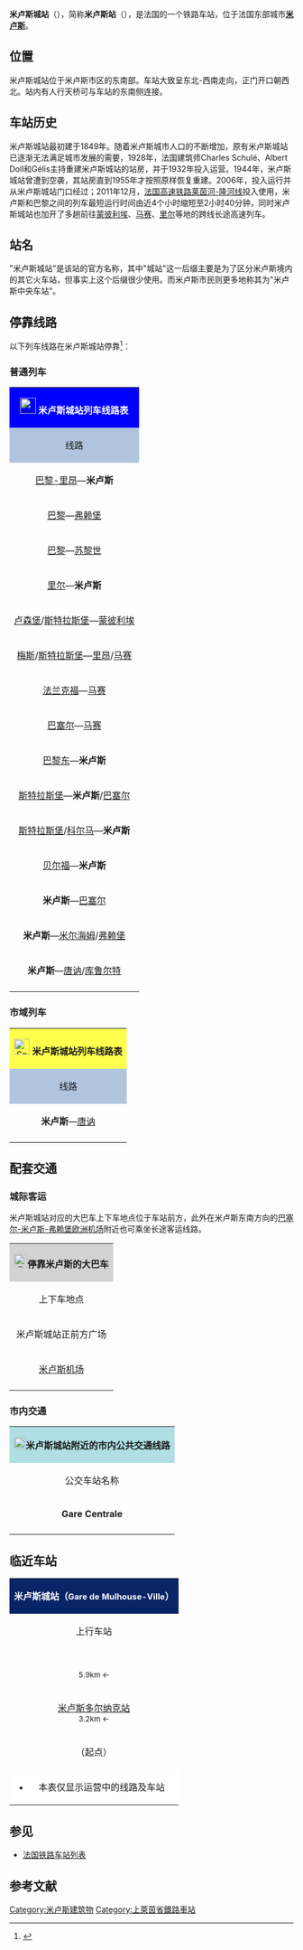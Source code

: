 {{Infobox station
| name          =[[File:Sncf-logo.svg|32x32px]]米卢斯城站<br>Gare de Mulhouse-Ville
| type          = [[法国铁路|法国铁路]]
| image = Mulhouse Ville Station (5696254515).jpg
|image_caption = 米卢斯城站正门
| address       = {{FRA}}[[上莱茵省|上莱茵省]][[米卢斯|米卢斯]]
| latd          = 47
| latm          = 44
| lats          = 32
| latNS         = N
| longd         = 7
| longm         = 20
| longs         = 34
| longEW        = E
| operator = [[File:Sncf-logo.svg|32x32px]]
| coordinates_display = yes
| iso_region    = FR
| line          = 
* [[巴黎－米卢斯铁路|巴黎－米卢斯铁路]]
* [[斯特拉斯堡－圣路易铁路|斯特拉斯堡－圣路易铁路]]
* {{link-fr|米卢斯－沙朗佩铁路|Ligne de Mulhouse-Ville à Chalampé}}
| platform      = 5
| tracks        = 8
| elevation = 241米
| opened        = 1839年9月1日
| rebuilt = 1933年1月3日
| status = 使用中
| closed        = 
| passengers= 4,874,589人次<ref>{{Cite web|url=https://ressources.data.sncf.com/explore/dataset/frequentation-gares/?sort=voyageurs_2014&q=mulhouse|title=Fréquentation en gares|accessdate=2017-12-24|author=SNCF|date=|language=法语|publisher=SNCF Open Data}}</ref>
| pass_year= 2015年
| station_type = 客运车站
| connections = 
*{{link-fr|米卢斯城市公共交通|Transports en commun de l'agglomération mulhousienne}}
*{{link-fr|米卢斯郊区列车|Tram-train Mulhouse Vallée de la Thur}}
| route_map =
| map_locator   = 
| note =
}}

'''米卢斯城站'''（{{lang-fr|Gare de Mulhouse-Ville}}），简称'''米卢斯站'''（{{lang|fr|Gare de Mulhouse}}），是法国的一个铁路车站，位于法国东部城市'''[[米卢斯|米卢斯]]'''。

==位置==

米卢斯城站位于米卢斯市区的东南部。车站大致呈东北-西南走向，正门开口朝西北。站内有人行天桥可与车站的东南侧连接。

==车站历史==

米卢斯城站最初建于1849年。随着米卢斯城市人口的不断增加，原有米卢斯城站已逐渐无法满足城市发展的需要，1928年，法国建筑师Charles Schulé、Albert Doll和Gélis主持重建米卢斯城站的站房，并于1932年投入运营。1944年，米卢斯城站曾遭到空袭，其站房直到1955年才按照原样恢复重建。2006年，{{link-fr|米卢斯有轨电车|Tramway de Mulhouse}}投入运行并从米卢斯城站门口经过；2011年12月，[[法国高速铁路莱茵河-隆河线|法国高速铁路莱茵河-隆河线]]投入使用，米卢斯和巴黎之间的列车最短运行时间由近4个小时缩短至2小时40分钟，同时米卢斯城站也加开了多趟前往[[蒙彼利埃圣罗克站|蒙彼利埃]]、[[马赛圣夏勒站|马赛]]、[[里尔弗朗德站|里尔]]等地的跨线长途高速列车。

==站名==

"米卢斯城站"是该站的官方名称，其中"城站"这一后缀主要是为了区分米卢斯境内的其它火车站，但事实上这个后缀很少使用。而米卢斯市民则更多地称其为"米卢斯中央车站"。

== 停靠线路 ==

{{动态列表|最后更新时间：2017年12月24日。本章节内容仅供参考，不排除临时性的变更。欢迎修正和补充}}

以下列车线路在米卢斯城站停靠<ref>{{Cite web|url=http://www.sncf.com/fr/gare/horaires/mulhouse-ville|title=米卢斯站实时列车时刻表|accessdate=2016-04-20|author=SNCF|date=|language=法语|publisher=SNCF|archiveurl=https://web.archive.org/web/20160708153158/http://www.sncf.com/fr/gare/horaires/mulhouse-ville|archivedate=2016-07-08|deadurl=yes}}</ref>：

===普通列车===

{| class="wikitable mw-collapsible" 
|colspan="5" style="background:#0000FF" align="center" |[[File:Sncf-logo.svg|28x28px]] <font color=#FFFFFF>'''米卢斯城站列车线路表'''</font>
|-
!style="background:#B0C4DE"| 线路
!style="background:#B0C4DE"|车种
!style="background:#B0C4DE"|上一站
!style="background:#B0C4DE"|下一站
!style="background:#B0C4DE"|大致运行频率{{noteTag|name=noteA}}
|-
|[[巴黎里昂车站|巴黎-里昂]]—'''米卢斯'''
| rowspan="8" align="center" |'''[[TGV|TGV]]'''
|[[贝尔福-蒙贝利亚TGV站|贝尔福TGV]]
|（终点）
|每天6趟左右
|-
|[[巴黎里昂车站|巴黎]]—[[弗赖堡火车总站|弗赖堡]]
|[[贝尔福-蒙贝利亚TGV站|贝尔福TGV]]
|[[弗赖堡火车总站|弗赖堡]]
|每天1趟
|-
|[[巴黎里昂车站|巴黎]]—[[苏黎世火车总站|苏黎世]]
|[[第戎城站|第戎]]
|[[巴塞尔法国车站|巴塞尔]]
|每天3趟左右
|-
|[[里尔弗朗德站|里尔]]—'''米卢斯'''
|[[贝尔福-蒙贝利亚TGV站|贝尔福TGV]]
|（终点）
|每天1趟
|-
|[[卢森堡车站|卢森堡]]/[[斯特拉斯堡城站|斯特拉斯堡]]—[[蒙彼利埃圣罗克站|蒙彼利埃]]
|[[斯特拉斯堡城站|斯特拉斯堡]]/[[科尔马站|科尔马]]
|[[贝尔福-蒙贝利亚TGV站|贝尔福TGV]]
|每天1~2趟
|-
|[[梅斯城站|梅斯]]/[[斯特拉斯堡城站|斯特拉斯堡]]—[[里昂帕尔迪厄站|里昂]]/[[马赛圣夏勒站|马赛]]
|[[斯特拉斯堡城站|斯特拉斯堡]]/[[科尔马站|科尔马]]
|[[贝尔福-蒙贝利亚TGV站|贝尔福TGV]]
|每天3趟左右
|-
|[[法兰克福中央车站|法兰克福]]—[[马赛圣夏勒站|马赛]]
|[[斯特拉斯堡城站|斯特拉斯堡]]/[[科尔马站|科尔马]]
|[[贝尔福-蒙贝利亚TGV站|贝尔福TGV]]
|每天1趟
|-
|[[巴塞尔法国车站|巴塞尔]]—[[马赛圣夏勒站|马赛]]
|[[巴塞尔法国车站|巴塞尔]]
|[[贝尔福-蒙贝利亚TGV站|贝尔福TGV]]
|每天1趟
|-
| rowspan="2"|[[巴黎东站|巴黎东]]—'''米卢斯'''
| rowspan="1" align="center" |'''[[法国城际列车|INTERCITÉS]]'''
| rowspan="2"|[[贝尔福站|贝尔福]]/[[阿勒特基尔什站|阿勒特基尔什]]
| rowspan="2"|（终点）
| rowspan="1"|每天3趟左右
|-
| rowspan="7" align="center"|'''[[法国大区列车|TER]]'''
| rowspan="1"|每天2趟左右
|-
|[[斯特拉斯堡城站|斯特拉斯堡]]—'''米卢斯'''/[[巴塞尔法国车站|巴塞尔]]
|[[科尔马站|科尔马]]/[[博勒维莱尔站|博勒维莱尔]]
|（终点）/[[圣路易站|圣路易]]
|每天15趟左右
|-
|[[斯特拉斯堡城站|斯特拉斯堡]]/[[科尔马站|科尔马]]—'''米卢斯'''
|[[米卢斯多尔纳克站|米卢斯多尔纳克]]
|（终点）
|每天6趟左右
|-
|[[贝尔福站|贝尔福]]—'''米卢斯'''
|[[伊勒弗勒特站|伊勒弗勒特]]/[[兹利斯海姆站|兹利斯海姆]]/{{link-fr|弗拉克斯朗登站|Gare de Flaxlanden|弗拉克斯朗登}}
|（终点）
|每天8~20趟
|-
|'''米卢斯'''—[[巴塞尔法国车站|巴塞尔]]
|（起点）
|[[里克斯海姆站|里克斯海姆]]
|每天20趟左右
|-
|'''米卢斯'''—[[米尔海姆|米尔海姆]]/[[弗赖堡火车总站|弗赖堡]]
|（起点）
|[[邦茨恩海姆站|邦茨恩海姆]]
|每天5~7趟
|-
|'''米卢斯'''—[[唐讷站|唐讷]]/[[库鲁尔特站|库鲁尔特]]
|（起点）
|[[米卢斯多尔纳克站|米卢斯多尔纳克]]
|每天17趟左右
|-
|colspan="5" style="background:#FFFFFF"|{{noteFoot|1=
{{noteTag|name=noteA|1=在本栏中，往返1次为"1趟"；除特别标明外，其数据仅工作日有效，周末及节假日列车数量可能会减少}}
}}
|}

===市域列车===
{| class="wikitable mw-collapsible" 
|colspan="5" style="background:#FFFF4D" align="center" |[[File:Sncf-logo.svg|28x28px]] '''米卢斯城站列车线路表'''
|-
!style="background:#B0C4DE"| 线路
!style="background:#B0C4DE"|车种
!style="background:#B0C4DE"|上一站
!style="background:#B0C4DE"|下一站
!style="background:#B0C4DE"|大致运行频率
|-
|'''米卢斯'''—[[唐讷站|唐讷]]
|align="center"|'''Tram-Train'''{{noteTag|name=noteA}}
|（起点）
|[[青年门站|青年门站]]
|[https://web.archive.org/web/20161227195817/http://www.solea.info/horaire.html?idArret=292690 米卢斯—唐讷线路时刻表]
|-
|colspan="5" style="background:#FFFFFF"|{{noteFoot|1=
{{noteTag|name=noteA|1=Tram-train列车需要在站外的有轨电车站（Gare Centrale）乘坐}}
}}
|}

==配套交通==

===城际客运===

米卢斯城站对应的大巴车上下车地点位于车站前方，此外在米卢斯东南方向的[[巴塞尔-米卢斯-弗赖堡欧洲机场|巴塞尔-米卢斯-弗赖堡欧洲机场]]附近也可乘坐长途客运线路。

{| class="wikitable mw-collapsible" 
|colspan="3" align="center" style="background:#D3D3D3" |[[File:BSicon_BUS.svg|24x24px]]'''停靠米卢斯的大巴车'''
|-
!align="center" |上下车地点
!align="center" |运营单位
!align="center" |主要目的地{{noteTag|name=noteA}}
|-
| rowspan="6" align="center" |米卢斯城站正前方广场
|align="center" |{{link-fr|上莱茵省城际客运|Lignes de Haute-Alsace}}<br>[http://www.haut-rhin.fr/horaires-des-bus/horaires-des-bus.html Lignes de Haute-Alsace]
|[[林塔勒|林塔勒]]、[[科尔马站|科尔马]]、[[莫尔特兹维莱_(上莱茵省)|默尔茨维莱]]、[[南布桑_(上莱茵省)|南布施海姆]]、[[费雷特|费雷特]]、{{link-fr|扎埃桑戈|Zaessingue}}、[[达讷马里|达讷马里]]、[[布维莱_(上莱茵省)|布维莱]]{{noteTag|name=noteC}}
|-
|align="center" |[[SNCF|SNCF]]
|（''当某条铁路线施工或罢工时，SNCF可能会提供途径该线路沿途站点的大巴车''{{noteTag|name=noteB}}）
|-
|align="center"|Ouibus{{noteTag|name=noteE}}
|[[里昂|里昂]]、[[贝桑松|贝桑松]]、[[斯特拉斯堡|斯特拉斯堡]]
|-
|align="center"|Eurolines{{noteTag|name=noteE}}
|[[瓦朗斯|瓦朗斯]]、[[蒙彼利埃|蒙彼利埃]]（''可联程中转前往欧洲各地''）
|-
|align="center" |Isilines{{noteTag|name=noteD}}
|[[马约门站|巴黎]]、[[第戎|第戎]]、[[里昂|里昂]]
|-
|rowspan="2" align="center" |Flixbus{{noteTag|name=noteD}}
|[[巴黎|巴黎]]、[[欧塞尔|欧塞尔]]、[[第戎|第戎]]、[[贝桑松|贝桑松]]、[[斯特拉斯堡|斯特拉斯堡]]、[[里昂帕尔迪厄站|里昂]]、[[圣艾蒂安|圣艾蒂安]]、[[格勒诺布尔|格勒诺布尔]]、[[阿维尼翁|阿维尼翁]]、[[马赛|马赛]]、[[巴塞尔|巴塞尔]]、[[苏黎世|苏黎世]]
|-
|rowspan="2" align="center"|[[巴塞尔-米卢斯-弗赖堡欧洲机场|米卢斯机场]]
|[[巴塞尔|巴塞尔]]、[[科尔马|科尔马]]、[[斯特拉斯堡|斯特拉斯堡]]、[[卡尔斯鲁厄|卡尔斯鲁厄]]、[[曼海姆|曼海姆]]、[[纽伦堡|纽伦堡]]、[[苏黎世|苏黎世]]
|-
|align="center"|Isilines{{noteTag|name=noteD}}
|[[马约门站|巴黎]]、[[特鲁瓦|特鲁瓦]]、[[第戎|第戎]]、[[贝桑松|贝桑松]]
|-
|colspan="3" style="background:#FFFFFF"|{{noteFoot|1=
{{noteTag|name=noteA|1=本栏不包括可以联程中转前往的目的地}}
{{noteTag|name=noteB|1=其车票可与SNCF的同线路车票通用}}
{{noteTag|name=noteC|1=部分城际客运线路仅周一至五开行}}
{{noteTag|name=noteD|1=车票需提前预定，需提前15分钟到场}}
{{noteTag|name=noteE|1=车票需提前预定，需提前30分钟到场}}
}}
|}

===市内交通===
{| class="wikitable mw-collapsible" 
|colspan="3" align="center" style="background:#AFDFE4"|[[File:Bus-logo.svg|21x21px]]'''米卢斯城站附近的市内公共交通线路'''
|-
!align="center" |公交车站名称
!align="center" |位置
!align="center" |停靠线路{{noteTag|name=noteA}}<ref>{{Cite web|url=http://www.solea.info/mediadb/abribus2015.gif|title=米卢斯市区公交线路地图查询|accessdate=2016-04-20|author=Solea(米卢斯城市公共交通公司)|date=|language=法语|publisher=Solea|deadurl=yes|archiveurl=https://web.archive.org/web/20160322202958/http://www.solea.info/mediadb/abribus2015.gif|archivedate=2016-03-22}}</ref>
|-
|'''Gare Centrale'''
|米卢斯城站正前方
|{{link-fr|米卢斯有轨电车1号线|Ligne 1 du tramway de Mulhouse}}、{{link-fr|米卢斯有轨电车3号线|Ligne 3 du tramway de Mulhouse|3号线}}、{{link-fr|米卢斯市域列车|Tram-train Mulhouse Vallée de la Thur|市域列车（Tram-Train）}}<br>公交10路、14路、18路、20路、30路、55路、56路、57路、63路、64路、67路和68路
|-
|colspan="3" style="background:#FFFFFF"|{{noteFoot|1=
{{noteTag|name=noteA|1=除有轨电车、Tram-Train、63路、64路、67路和68路以外，其余途径米卢斯城站的公交线路在周日及节假日均停运}}
}}
|}

==临近车站==

{|class="wikitable mw-collapsible" style="margin: 0 auto; width:42em;"
|colspan="3"  style="background:#082567" align="center"|<font color=#FFFFFF>'''米卢斯城站（<span style="font-size:11pt;">Gare de Mulhouse-Ville</span>）'''</font>
|-
!上行车站
!线路
!下行车站
|-
|align="center" |{{link-fr|弗拉克斯朗登站|Gare de Flaxlanden}}<br><span style="font-size:small">5.9km ←</span>
|align="center" |'''[[巴黎－米卢斯铁路|巴黎－米卢斯铁路]]'''
|align="center" |（终点）
|-
|align="center" |[[米卢斯多尔纳克站|米卢斯多尔纳克站]]<br><span style="font-size:small">3.2km ←</span>
|align="center" |'''[[斯特拉斯堡－圣路易铁路|斯特拉斯堡－圣路易铁路]]'''
|align="center" |[[里克斯海姆站|里克斯海姆站]]<br><span style="font-size:small">→ 5.3km</span>
|-
|align="center" |（起点）
|align="center" |'''{{link-fr|米卢斯－沙朗佩铁路|Ligne de Mulhouse-Ville à Chalampé}}'''
|align="center" |[[邦茨恩海姆站|邦茨恩海姆站]]<br><span style="font-size:small">→ 14.3km</span>
|-
|colspan="3" style="background:#FFFFFF"|
*本表仅显示运营中的线路及车站
|}

==参见==

* [[法国铁路车站列表|法国铁路车站列表]]

== 参考文献 ==
{{Reflist}}

{{法国主要火车站列表}}
[[Category:米卢斯建筑物|Category:米卢斯建筑物]]
[[Category:上萊茵省鐵路車站|Category:上萊茵省鐵路車站]]